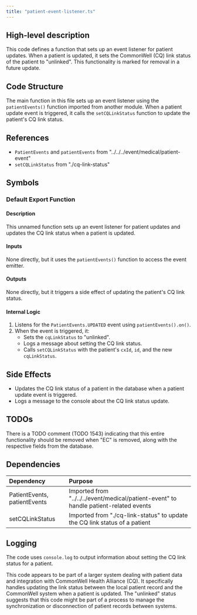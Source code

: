 ```yaml
---
title: "patient-event-listener.ts"
---
```


## High-level description
This code defines a function that sets up an event listener for patient updates. When a patient is updated, it sets the CommonWell (CQ) link status of the patient to "unlinked". This functionality is marked for removal in a future update.

## Code Structure
The main function in this file sets up an event listener using the `patientEvents()` function imported from another module. When a patient update event is triggered, it calls the `setCQLinkStatus` function to update the patient's CQ link status.

## References
- `PatientEvents` and `patientEvents` from "../../../event/medical/patient-event"
- `setCQLinkStatus` from "./cq-link-status"

## Symbols

### Default Export Function
#### Description
This unnamed function sets up an event listener for patient updates and updates the CQ link status when a patient is updated.

#### Inputs
None directly, but it uses the `patientEvents()` function to access the event emitter.

#### Outputs
None directly, but it triggers a side effect of updating the patient's CQ link status.

#### Internal Logic
1. Listens for the `PatientEvents.UPDATED` event using `patientEvents().on()`.
2. When the event is triggered, it:
   - Sets the `cqLinkStatus` to "unlinked".
   - Logs a message about setting the CQ link status.
   - Calls `setCQLinkStatus` with the patient's `cxId`, `id`, and the new `cqLinkStatus`.

## Side Effects
- Updates the CQ link status of a patient in the database when a patient update event is triggered.
- Logs a message to the console about the CQ link status update.

## TODOs
There is a TODO comment (TODO 1543) indicating that this entire functionality should be removed when "EC" is removed, along with the respective fields from the database.

## Dependencies
| Dependency | Purpose |
|:-----------|:--------|
| PatientEvents, patientEvents | Imported from "../../../event/medical/patient-event" to handle patient-related events |
| setCQLinkStatus | Imported from "./cq-link-status" to update the CQ link status of a patient |

## Logging
The code uses `console.log` to output information about setting the CQ link status for a patient.

This code appears to be part of a larger system dealing with patient data and integration with CommonWell Health Alliance (CQ). It specifically handles updating the link status between the local patient record and the CommonWell system when a patient is updated. The "unlinked" status suggests that this code might be part of a process to manage the synchronization or disconnection of patient records between systems.